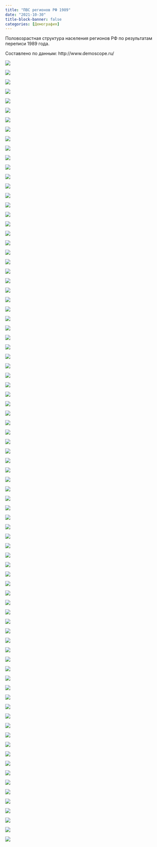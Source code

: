 ```yaml
---
title: "ПВС регионов РФ 1989"
date: "2021-10-30"
title-block-banner: false
categories: [Демография]
---
```


Половозрастная структура населения регионов РФ по результатам переписи 1989 года.

Составлено по данным: http://www.demoscope.ru/

![](images/%D0%90%D0%BB%D1%82%D0%B0%D0%B9%D1%81%D0%BA%D0%B8%D0%B9%20%D0%BA%D1%80%D0%B0%D0%B9_pyramid_1989.jpg)

![](images/%D0%90%D0%BC%D1%83%D1%80%D1%81%D0%BA%D0%B0%D1%8F%20%D0%BE%D0%B1%D0%BB%D0%B0%D1%81%D1%82%D1%8C_pyramid_1989.jpg)

![](images/%D0%90%D1%80%D1%85%D0%B0%D0%BD%D0%B3%D0%B5%D0%BB%D1%8C%D1%81%D0%BA%D0%B0%D1%8F%20%D0%BE%D0%B1%D0%BB%D0%B0%D1%81%D1%82%D1%8C%20+%20%D0%9D%D0%90%D0%9E_pyramid_1989.jpg)

![](images/%D0%90%D1%81%D1%82%D1%80%D0%B0%D1%85%D0%B0%D0%BD%D1%81%D0%BA%D0%B0%D1%8F%20%D0%BE%D0%B1%D0%BB%D0%B0%D1%81%D1%82%D1%8C_pyramid_1989.jpg)

![](images/%D0%91%D0%B5%D0%BB%D0%B3%D0%BE%D1%80%D0%BE%D0%B4%D1%81%D0%BA%D0%B0%D1%8F%20%D0%BE%D0%B1%D0%BB%D0%B0%D1%81%D1%82%D1%8C_pyramid_1989.jpg)

![](images/%D0%91%D1%80%D1%8F%D0%BD%D1%81%D0%BA%D0%B0%D1%8F%20%D0%BE%D0%B1%D0%BB%D0%B0%D1%81%D1%82%D1%8C_pyramid_1989.jpg)

![](images/%D0%92%D0%BB%D0%B0%D0%B4%D0%B8%D0%BC%D0%B8%D1%80%D1%81%D0%BA%D0%B0%D1%8F%20%D0%BE%D0%B1%D0%BB%D0%B0%D1%81%D1%82%D1%8C_pyramid_1989.jpg)

![](images/%D0%92%D0%BE%D0%BB%D0%B3%D0%BE%D0%B3%D1%80%D0%B0%D0%B4%D1%81%D0%BA%D0%B0%D1%8F%20%D0%BE%D0%B1%D0%BB%D0%B0%D1%81%D1%82%D1%8C_pyramid_1989.jpg)

![](images/%D0%92%D0%BE%D0%BB%D0%BE%D0%B3%D0%BE%D0%B4%D1%81%D0%BA%D0%B0%D1%8F%20%D0%BE%D0%B1%D0%BB%D0%B0%D1%81%D1%82%D1%8C_pyramid_1989.jpg)

![](images/%D0%92%D0%BE%D1%80%D0%BE%D0%BD%D0%B5%D0%B6%D1%81%D0%BA%D0%B0%D1%8F%20%D0%BE%D0%B1%D0%BB%D0%B0%D1%81%D1%82%D1%8C_pyramid_1989.jpg)

![](images/%D0%95%D0%B2%D1%80%D0%B5%D0%B9%D1%81%D0%BA%D0%B0%D1%8F%20%D0%B0%D0%B2%D1%82%D0%BE%D0%BD%D0%BE%D0%BC%D0%BD%D0%B0%D1%8F%20%D0%BE%D0%B1%D0%BB%D0%B0%D1%81%D1%82%D1%8C_pyramid_1989.jpg)

![](images/%D0%97%D0%B0%D0%B1%D0%B0%D0%B9%D0%BA%D0%B0%D0%BB%D1%8C%D1%81%D0%BA%D0%B8%D0%B9%20%D0%BA%D1%80%D0%B0%D0%B9_pyramid_1989.jpg)

![](images/%D0%98%D0%B2%D0%B0%D0%BD%D0%BE%D0%B2%D1%81%D0%BA%D0%B0%D1%8F%20%D0%BE%D0%B1%D0%BB%D0%B0%D1%81%D1%82%D1%8C_pyramid_1989.jpg)

![](images/%D0%98%D1%80%D0%BA%D1%83%D1%82%D1%81%D0%BA%D0%B0%D1%8F%20%D0%BE%D0%B1%D0%BB%D0%B0%D1%81%D1%82%D1%8C_pyramid_1989.jpg)

![](images/%D0%9A%D0%B0%D0%B1%D0%B0%D1%80%D0%B4%D0%B8%D0%BD%D0%BE-%D0%91%D0%B0%D0%BB%D0%BA%D0%B0%D1%80%D1%81%D0%BA%D0%B0%D1%8F%20%D0%A0%D0%B5%D1%81%D0%BF%D1%83%D0%B1%D0%BB%D0%B8%D0%BA%D0%B0_pyramid_1989.jpg)

![](images/%D0%9A%D0%B0%D0%BB%D0%B8%D0%B8%D0%BD%D0%B8%D0%B3%D1%80%D0%B0%D0%B4%D1%81%D0%BA%D0%B0%D1%8F%20%D0%BE%D0%B1%D0%BB%D0%B0%D1%81%D1%82%D1%8C_pyramid_1989.jpg)

![](images/%D0%9A%D0%B0%D0%BB%D1%83%D0%B6%D1%81%D0%BA%D0%B0%D1%8F%20%D0%BE%D0%B1%D0%BB%D0%B0%D1%81%D1%82%D1%8C_pyramid_1989.jpg)

![](images/%D0%9A%D0%B0%D0%BC%D1%87%D0%B0%D1%82%D1%81%D0%BA%D0%B0%D1%8F%20%D0%BE%D0%B1%D0%BB%D0%B0%D1%81%D1%82%D1%8C_pyramid_1989.jpg)

![](images/%D0%9A%D0%B5%D0%BC%D0%B5%D1%80%D0%BE%D0%B2%D1%81%D0%BA%D0%B0%D1%8F%20%D0%BE%D0%B1%D0%BB%D0%B0%D1%81%D1%82%D1%8C_pyramid_1989.jpg)

![](images/%D0%9A%D0%B8%D1%80%D0%BE%D0%B2%D1%81%D0%BA%D0%B0%D1%8F%20%D0%BE%D0%B1%D0%BB%D0%B0%D1%81%D1%82%D1%8C_pyramid_1989.jpg)

![](images/%D0%9A%D0%BE%D1%80%D1%8F%D0%BA%D1%81%D0%BA%D0%B8%D0%B9%20%D0%B0%D0%B2%D1%82%D0%BE%D0%BD%D0%BE%D0%BC%D0%BD%D1%8B%D0%B9%20%D0%BE%D0%BA%D1%80%D1%83%D0%B3_pyramid_1989.jpg)

![](images/%D0%9A%D0%BE%D1%81%D1%82%D1%80%D0%BE%D0%BC%D1%81%D0%BA%D0%B0%D1%8F%20%D0%BE%D0%B1%D0%BB%D0%B0%D1%81%D1%82%D1%8C_pyramid_1989.jpg)

![](images/%D0%9A%D1%80%D0%B0%D1%81%D0%BD%D0%BE%D0%B4%D0%B0%D1%80%D1%81%D0%BA%D0%B8%D0%B9%20%D0%BA%D1%80%D0%B0%D0%B9_pyramid_1989.jpg)

![](images/%D0%9A%D1%80%D0%B0%D1%81%D0%BD%D0%BE%D1%8F%D1%80%D1%81%D0%BA%D0%B8%D0%B9%20%D0%BA%D1%80%D0%B0%D0%B9_pyramid_1989.jpg)

![](images/%D0%9A%D1%83%D1%80%D0%B3%D0%B0%D0%BD%D1%81%D0%BA%D0%B0%D1%8F%20%D0%BE%D0%B1%D0%BB%D0%B0%D1%81%D1%82%D1%8C_pyramid_1989.jpg)

![](images/%D0%9A%D1%83%D1%80%D1%81%D0%BA%D0%B0%D1%8F%20%D0%BE%D0%B1%D0%BB%D0%B0%D1%81%D1%82%D1%8C_pyramid_1989.jpg)

![](images/%D0%9B%D0%B5%D0%BD%D0%B8%D0%BD%D0%B3%D1%80%D0%B0%D0%B4%D1%81%D0%BA%D0%B0%D1%8F%20%D0%BE%D0%B1%D0%BB%D0%B0%D1%81%D1%82%D1%8C_pyramid_1989.jpg)

![](images/%D0%9B%D0%B8%D0%BF%D0%B5%D1%86%D0%BA%D0%B0%D1%8F%20%D0%BE%D0%B1%D0%BB%D0%B0%D1%81%D1%82%D1%8C_pyramid_1989.jpg)

![](images/%D0%9C%D0%B0%D0%B3%D0%B0%D0%B4%D0%B0%D0%BD%D1%81%D0%BA%D0%B0%D1%8F%20%D0%BE%D0%B1%D0%BB%D0%B0%D1%81%D1%82%D1%8C_pyramid_1989.jpg)

![](images/%D0%9C%D0%BE%D1%81%D0%BA%D0%B2%D0%B0_pyramid_1989.jpg)

![](images/%D0%9C%D0%BE%D1%81%D0%BA%D0%BE%D0%B2%D1%81%D0%BA%D0%B0%D1%8F%20%D0%BE%D0%B1%D0%BB%D0%B0%D1%81%D1%82%D1%8C_pyramid_1989.jpg)

![](images/%D0%9C%D1%83%D1%80%D0%BC%D0%B0%D0%BD%D1%81%D0%BA%D0%B0%D1%8F%20%D0%BE%D0%B1%D0%BB%D0%B0%D1%81%D1%82%D1%8C_pyramid_1989.jpg)

![](images/%D0%9D%D0%B5%D0%BD%D0%B5%D1%86%D0%BA%D0%B8%D0%B9%20%D0%B0%D0%B2%D1%82%D0%BE%D0%BD%D0%BE%D0%BC%D0%BD%D1%8B%D0%B9%20%D0%BE%D0%BA%D1%80%D1%83%D0%B3_pyramid_1989.jpg)

![](images/%D0%9D%D0%B8%D0%B6%D0%B5%D0%B3%D0%BE%D1%80%D0%BE%D0%B4%D1%81%D0%BA%D0%B0%D1%8F%20%D0%BE%D0%B1%D0%BB%D0%B0%D1%81%D1%82%D1%8C_pyramid_1989.jpg)

![](images/%D0%9D%D0%BE%D0%B2%D0%B3%D0%BE%D1%80%D0%BE%D0%B4%D1%81%D0%BA%D0%B0%D1%8F%20%D0%BE%D0%B1%D0%BB%D0%B0%D1%81%D1%82%D1%8C_pyramid_1989.jpg)

![](images/%D0%9D%D0%BE%D0%B2%D0%BE%D1%81%D0%B8%D0%B1%D0%B8%D1%80%D1%81%D0%BA%D0%B0%D1%8F%20%D0%BE%D0%B1%D0%BB%D0%B0%D1%81%D1%82%D1%8C_pyramid_1989.jpg)

![](images/%D0%9E%D0%BC%D1%81%D0%BA%D0%B0%D1%8F%20%D0%BE%D0%B1%D0%BB%D0%B0%D1%81%D1%82%D1%8C_pyramid_1989.jpg)

![](images/%D0%9E%D1%80%D0%B5%D0%BD%D0%B1%D1%83%D1%80%D0%B3%D1%81%D0%BA%D0%B0%D1%8F%20%D0%BE%D0%B1%D0%BB%D0%B0%D1%81%D1%82%D1%8C_pyramid_1989.jpg)

![](images/%D0%9E%D1%80%D0%BB%D0%BE%D0%B2%D1%81%D0%BA%D0%B0%D1%8F%20%D0%BE%D0%B1%D0%BB%D0%B0%D1%81%D1%82%D1%8C_pyramid_1989.jpg)

![](images/%D0%9F%D0%B5%D0%BD%D0%B7%D0%B5%D0%BD%D1%81%D0%BA%D0%B0%D1%8F%20%D0%BE%D0%B1%D0%BB%D0%B0%D1%81%D1%82%D1%8C_pyramid_1989.jpg)

![](images/%D0%9F%D0%B5%D1%80%D0%BC%D1%81%D0%BA%D0%B8%D0%B9%20%D0%BA%D1%80%D0%B0%D0%B9_pyramid_1989.jpg)

![](images/%D0%9F%D1%80%D0%B8%D0%BC%D0%BE%D1%80%D1%81%D0%BA%D0%B8%D0%B9%20%D0%BA%D1%80%D0%B0%D0%B9_pyramid_1989.jpg)

![](images/%D0%9F%D1%81%D0%BA%D0%BE%D0%B2%D1%81%D0%BA%D0%B0%D1%8F%20%D0%BE%D0%B1%D0%BB%D0%B0%D1%81%D1%82%D1%8C_pyramid_1989.jpg)

![](images/%D0%A0%D0%B5%D1%81%D0%BF%D1%83%D0%B1%D0%BB%D0%B8%D0%BA%D0%B0%20%D0%90%D0%B4%D1%8B%D0%B3%D0%B5%D1%8F_pyramid_1989.jpg)

![](images/%D0%A0%D0%B5%D1%81%D0%BF%D1%83%D0%B1%D0%BB%D0%B8%D0%BA%D0%B0%20%D0%90%D0%BB%D1%82%D0%B0%D0%B9_pyramid_1989.jpg)

![](images/%D0%A0%D0%B5%D1%81%D0%BF%D1%83%D0%B1%D0%BB%D0%B8%D0%BA%D0%B0%20%D0%91%D0%B0%D1%88%D0%BA%D0%B8%D1%80%D0%B8%D1%8F_pyramid_1989.jpg)

![](images/%D0%A0%D0%B5%D1%81%D0%BF%D1%83%D0%B1%D0%BB%D0%B8%D0%BA%D0%B0%20%D0%91%D1%83%D1%80%D1%8F%D1%82%D0%B8%D1%8F_pyramid_1989.jpg)

![](images/%D0%A0%D0%B5%D1%81%D0%BF%D1%83%D0%B1%D0%BB%D0%B8%D0%BA%D0%B0%20%D0%94%D0%B0%D0%B3%D0%B5%D1%81%D1%82%D0%B0%D0%BD_pyramid_1989.jpg)

![](images/%D0%A0%D0%B5%D1%81%D0%BF%D1%83%D0%B1%D0%BB%D0%B8%D0%BA%D0%B0%20%D0%9A%D0%B0%D1%80%D0%B0%D1%87%D0%B0%D0%B5%D0%B2%D0%BE-%D0%A7%D0%B5%D1%80%D0%BA%D0%B5%D1%81%D1%81%D0%B8%D1%8F_pyramid_1989.jpg)

![](images/%D0%A0%D0%B5%D1%81%D0%BF%D1%83%D0%B1%D0%BB%D0%B8%D0%BA%D0%B0%20%D0%9A%D0%B0%D1%80%D0%B5%D0%BB%D0%B8%D1%8F_pyramid_1989.jpg)

![](images/%D0%A0%D0%B5%D1%81%D0%BF%D1%83%D0%B1%D0%BB%D0%B8%D0%BA%D0%B0%20%D0%9A%D0%BE%D0%BC%D0%B8_pyramid_1989.jpg)

![](images/%D0%A0%D0%B5%D1%81%D0%BF%D1%83%D0%B1%D0%BB%D0%B8%D0%BA%D0%B0%20%D0%9C%D0%B0%D1%80%D0%B8%D0%B9%20%D0%AD%D0%BB_pyramid_1989.jpg)

![](images/%D0%A0%D0%B5%D1%81%D0%BF%D1%83%D0%B1%D0%BB%D0%B8%D0%BA%D0%B0%20%D0%9C%D0%BE%D1%80%D0%B4%D0%BE%D0%B2%D0%B8%D1%8F_pyramid_1989.jpg)

![](images/%D0%A0%D0%B5%D1%81%D0%BF%D1%83%D0%B1%D0%BB%D0%B8%D0%BA%D0%B0%20%D0%A1%D0%B5%D0%B2%D0%B5%D1%80%D0%BD%D0%B0%D1%8F%20%D0%9E%D1%81%D0%B5%D1%82%D0%B8%D1%8F%20-%20%D0%90%D0%BB%D0%B0%D0%BD%D0%B8%D1%8F_pyramid_1989.jpg)

![](images/%D0%A0%D0%B5%D1%81%D0%BF%D1%83%D0%B1%D0%BB%D0%B8%D0%BA%D0%B0%20%D0%A2%D0%B0%D1%82%D0%B0%D1%80%D1%81%D1%82%D0%B0%D0%BD_pyramid_1989.jpg)

![](images/%D0%A0%D0%B5%D1%81%D0%BF%D1%83%D0%B1%D0%BB%D0%B8%D0%BA%D0%B0%20%D0%A2%D1%8B%D0%B2%D0%B0_pyramid_1989.jpg)

![](images/%D0%A0%D0%B5%D1%81%D0%BF%D1%83%D0%B1%D0%BB%D0%B8%D0%BA%D0%B0%20%D0%A3%D0%B4%D0%BC%D1%83%D1%80%D1%82%D0%B8%D1%8F_pyramid_1989.jpg)

![](images/%D0%A0%D0%B5%D1%81%D0%BF%D1%83%D0%B1%D0%BB%D0%B8%D0%BA%D0%B0%20%D0%A5%D0%B0%D0%BA%D0%B0%D1%81%D0%B8%D1%8F_pyramid_1989.jpg)

![](images/%D0%A0%D0%B5%D1%81%D0%BF%D1%83%D0%B1%D0%BB%D0%B8%D0%BA%D0%B0%20%D0%A7%D0%B5%D1%87%D0%BD%D1%8F_pyramid_1989.jpg)

![](images/%D0%A0%D0%B5%D1%81%D0%BF%D1%83%D0%B1%D0%BB%D0%B8%D0%BA%D0%B0%20%D0%A7%D1%83%D0%B2%D0%B0%D1%88%D0%B8%D1%8F_pyramid_1989.jpg)

![](images/%D0%A0%D0%B5%D1%81%D0%BF%D1%83%D0%B1%D0%BB%D0%B8%D0%BA%D0%B0%20%D0%AF%D0%BA%D1%83%D1%82%D0%B8%D1%8F_pyramid_1989.jpg)

![](images/%D0%A0%D0%B5%D1%81%D0%BF%D1%83%D0%B1%D0%BB%D0%BA%D0%B0%20%D0%9A%D0%B0%D0%BB%D0%BC%D1%8B%D0%BA%D0%B8%D1%8F_pyramid_1989.jpg)

![](images/%D0%A0%D0%BE%D1%81%D1%82%D0%BE%D0%B2%D1%81%D0%BA%D0%B0%D1%8F%20%D0%BE%D0%B1%D0%BB%D0%B0%D1%81%D1%82%D1%8C_pyramid_1989.jpg)

![](images/%D0%A0%D1%8F%D0%B7%D0%B0%D0%BD%D1%81%D0%BA%D0%B0%D1%8F%20%D0%BE%D0%B1%D0%BB%D0%B0%D1%81%D1%82%D1%8C_pyramid_1989.jpg)

![](images/%D0%A1%D0%B0%D0%BC%D0%B0%D1%80%D1%81%D0%BA%D0%B0%D1%8F%20%D0%BE%D0%B1%D0%BB%D0%B0%D1%81%D1%82%D1%8C_pyramid_1989.jpg)

![](images/%D0%A1%D0%B0%D0%BD%D0%BA%D1%82-%D0%9F%D0%B5%D1%82%D0%B5%D1%80%D0%B1%D1%83%D1%80%D0%B3_pyramid_1989.jpg)

![](images/%D0%A1%D0%B0%D1%80%D0%B0%D1%82%D0%BE%D0%B2%D1%81%D0%BA%D0%B0%D1%8F%20%D0%BE%D0%B1%D0%BB%D0%B0%D1%81%D1%82%D1%8C_pyramid_1989.jpg)

![](images/%D0%A1%D0%B0%D1%85%D0%B0%D0%BB%D0%B8%D0%BD%D1%81%D0%BA%D0%B0%D1%8F%20%D0%BE%D0%B1%D0%BB%D0%B0%D1%81%D1%82%D1%8C_pyramid_1989.jpg)

![](images/%D0%A1%D0%B2%D0%B5%D1%80%D0%B4%D0%BB%D0%BE%D0%B2%D1%81%D0%BA%D0%B0%D1%8F%20%D0%BE%D0%B1%D0%BB%D0%B0%D1%81%D1%82%D1%8C_pyramid_1989.jpg)

![](images/%D0%A1%D0%BC%D0%BE%D0%BB%D0%B5%D0%BD%D1%81%D0%BA%D0%B0%D1%8F%20%D0%BE%D0%B1%D0%BB%D0%B0%D1%81%D1%82%D1%8C_pyramid_1989.jpg)

![](images/%D0%A1%D1%82%D0%B0%D0%B2%D1%80%D0%BE%D0%BF%D0%BE%D0%BB%D1%8C%D1%81%D0%BA%D0%B8%D0%B9%20%D0%BA%D1%80%D0%B0%D0%B9_pyramid_1989.jpg)

![](images/%D0%A2%D0%B0%D0%BC%D0%B1%D0%BE%D0%B2%D1%81%D0%BA%D0%B0%D1%8F%20%D0%BE%D0%B1%D0%BB%D0%B0%D1%81%D1%82%D1%8C_pyramid_1989.jpg)

![](images/%D0%A2%D0%B2%D0%B5%D1%80%D1%81%D0%BA%D0%B0%D1%8F%20%D0%BE%D0%B1%D0%BB%D0%B0%D1%81%D1%82%D1%8C_pyramid_1989.jpg)

![](images/%D0%A2%D0%BE%D0%BC%D1%81%D0%BA%D0%B0%D1%8F%20%D0%BE%D0%B1%D0%BB%D0%B0%D1%81%D1%82%D1%8C_pyramid_1989.jpg)

![](images/%D0%A2%D1%83%D0%BB%D1%8C%D1%81%D0%BA%D0%B0%D1%8F%20%D0%BE%D0%B1%D0%BB%D0%B0%D1%81%D1%82%D1%8C_pyramid_1989.jpg)

![](images/%D0%A2%D1%8E%D0%BC%D0%B5%D0%BD%D1%81%D0%BA%D0%B0%D1%8F%20%D0%BE%D0%B1%D0%BB%D0%B0%D1%81%D1%82%D1%8C_pyramid_1989.jpg)

![](images/%D0%A3%D0%BB%D1%8C%D1%8F%D0%BD%D0%BE%D0%B2%D1%81%D0%BA%D0%B0%D1%8F%20%D0%BE%D0%B1%D0%BB%D0%B0%D1%81%D1%82%D1%8C_pyramid_1989.jpg)

![](images/%D0%A5%D0%B0%D0%B1%D0%B0%D1%80%D0%BE%D0%B2%D1%81%D0%BA%D0%B8%D0%B9%20%D0%BA%D1%80%D0%B0%D0%B9_pyramid_1989.jpg)

![](images/%D0%A5%D0%B0%D0%BD%D1%82%D1%8B-%D0%9C%D0%B0%D0%BD%D1%81%D0%B8%D0%B9%D1%81%D0%BA%D0%B8%D0%B9%20%D0%B0%D0%B2%D1%82%D0%BE%D0%BD%D0%BE%D0%BC%D0%BD%D1%8B%D0%B9%20%D0%BE%D0%BA%D1%80%D1%83%D0%B3_pyramid_1989.jpg)

![](images/%D0%A7%D0%B5%D0%BB%D1%8F%D0%B1%D0%B8%D0%BD%D1%81%D0%BA%D0%B0%D1%8F%20%D0%BE%D0%B1%D0%BB%D0%B0%D1%81%D1%82%D1%8C_pyramid_1989.jpg)

![](images/%D0%A7%D1%83%D0%BA%D0%BE%D1%82%D1%81%D0%BA%D0%B8%D0%B9%20%D0%B0%D0%B2%D1%82%D0%BE%D0%BD%D0%BE%D0%BC%D0%BD%D1%8B%D0%B9%20%D0%BE%D0%BA%D1%80%D1%83%D0%B3_pyramid_1989.jpg)

![](images/%D0%AF%D0%BC%D0%B0%D0%BB%D0%BE-%D0%9D%D0%B5%D0%BD%D0%B5%D1%86%D0%BA%D0%B8%D0%B9%20%D0%B0%D0%B2%D1%82%D0%BE%D0%BD%D0%BE%D0%BC%D0%BD%D1%8B%D0%B9%20%D0%BE%D0%BA%D1%80%D1%83%D0%B3_pyramid_1989.jpg)

![](images/%D0%AF%D1%80%D0%BE%D1%81%D0%BB%D0%B0%D0%B2%D1%81%D0%BA%D0%B0%D1%8F%20%D0%BE%D0%B1%D0%BB%D0%B0%D1%81%D1%82%D1%8C_pyramid_1989.jpg)
